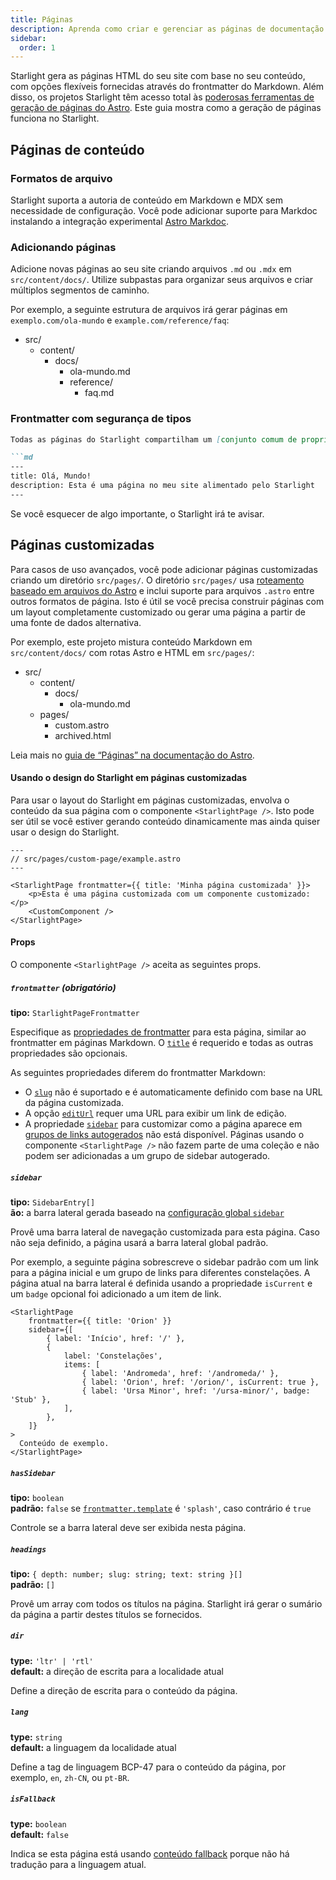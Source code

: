 ```yaml
---
title: Páginas
description: Aprenda como criar e gerenciar as páginas de documentação do seu site com o Starlight.
sidebar:
  order: 1
---
```


Starlight gera as páginas HTML do seu site com base no seu conteúdo, com opções flexíveis fornecidas através do frontmatter do Markdown.
Além disso, os projetos Starlight têm acesso total às [poderosas ferramentas de geração de páginas do Astro](https://docs.astro.build/pt-br/basics/astro-pages/).
Este guia mostra como a geração de páginas funciona no Starlight.

## Páginas de conteúdo

### Formatos de arquivo

Starlight suporta a autoria de conteúdo em Markdown e MDX sem necessidade de configuração.
Você pode adicionar suporte para Markdoc instalando a integração experimental [Astro Markdoc](https://docs.astro.build/pt-br/guides/integrations-guide/markdoc/).

### Adicionando páginas

Adicione novas páginas ao seu site criando arquivos `.md` ou `.mdx` em `src/content/docs/`.
Utilize subpastas para organizar seus arquivos e criar múltiplos segmentos de caminho.

Por exemplo, a seguinte estrutura de arquivos irá gerar páginas em `exemplo.com/ola-mundo` e `example.com/reference/faq`:


<FileTree>

- src/
  - content/
    - docs/
      - ola-mundo.md
      - reference/
        - faq.md

</FileTree>

### Frontmatter com segurança de tipos

```md
Todas as páginas do Starlight compartilham um [conjunto comum de propriedades de frontmatter](/reference/pt-br/frontmatter/) personalizáveis para controlar como a página aparece:

```md
---
title: Olá, Mundo!
description: Esta é uma página no meu site alimentado pelo Starlight
---
```

Se você esquecer de algo importante, o Starlight irá te avisar.

## Páginas customizadas

Para casos de uso avançados, você pode adicionar páginas customizadas criando um diretório `src/pages/`.
O diretório `src/pages/` usa [roteamento baseado em arquivos do Astro](https://docs.astro.build/pt-br/basics/astro-pages/#roteamento-baseado-em-arquivos) e inclui suporte para arquivos `.astro` entre outros formatos de página.
Isto é útil se você precisa construir páginas com um layout completamente customizado ou gerar uma página a partir de uma fonte de dados alternativa.

Por exemplo, este projeto mistura conteúdo Markdown em `src/content/docs/` com rotas Astro e HTML em `src/pages/`:

<FileTree>

- src/
  - content/
    - docs/
      - ola-mundo.md
  - pages/
    - custom.astro
    - archived.html

</FileTree>

Leia mais no [guia de “Páginas” na documentação do Astro](https://docs.astro.build/pt-br/basics/astro-pages/).

#### Usando o design do Starlight em páginas customizadas

Para usar o layout do Starlight em páginas customizadas, envolva o conteúdo da sua página com o componente `<StarlightPage />`.
Isto pode ser útil se você estiver gerando conteúdo dinamicamente mas ainda quiser usar o design do Starlight.

```astro
---
// src/pages/custom-page/example.astro
---

<StarlightPage frontmatter={{ title: 'Minha página customizada' }}>
	<p>Esta é uma página customizada com um componente customizado:</p>
	<CustomComponent />
</StarlightPage>
```

#### Props

O componente `<StarlightPage />` aceita as seguintes props.

##### `frontmatter` (obrigatório)

**tipo:** `StarlightPageFrontmatter`

Especifique as [propriedades de frontmatter](/reference/frontmatter/) para esta página, similar ao frontmatter em páginas Markdown.
O [`title`](/reference/frontmatter/#title-obrigatorio) é requerido e todas as outras propriedades são opcionais.

As seguintes propriedades diferem do frontmatter Markdown:

- O [`slug`](/pt-br/reference/frontmatter/#slug) não é suportado e é automaticamente definido com base na URL da página customizada.
- A opção [`editUrl`](/pt-br/reference/frontmatter/#editurl) requer uma URL para exibir um link de edição.
- A propriedade [`sidebar`](/pt-br/reference/frontmatter/#sidebar) para customizar como a página aparece em [grupos de links autogerados](/pt-br/reference/configuration/#sidebar) não está disponível. Páginas usando o componente `<StarlightPage />` não fazem parte de uma coleção e não podem ser adicionadas a um grupo de sidebar autogerado.

##### `sidebar`

**tipo:** `SidebarEntry[]`  
**ão:** a barra lateral gerada baseado na [configuração global `sidebar`](/pt-br/reference/configuration/#sidebar)

Provê uma barra lateral de navegação customizada para esta página.
Caso não seja definido, a página usará a barra lateral global padrão.

Por exemplo, a seguinte página sobrescreve o sidebar padrão com um link para a página inicial e um grupo de links para diferentes constelações.
A página atual na barra lateral é definida usando a propriedade `isCurrent` e um `badge` opcional foi adicionado a um item de link.

```astro {3-13}
<StarlightPage
	frontmatter={{ title: 'Orion' }}
	sidebar={[
		{ label: 'Início', href: '/' },
		{
			label: 'Constelações',
			items: [
				{ label: 'Andromeda', href: '/andromeda/' },
				{ label: 'Orion', href: '/orion/', isCurrent: true },
				{ label: 'Ursa Minor', href: '/ursa-minor/', badge: 'Stub' },
			],
		},
	]}
>
  Conteúdo de exemplo.
</StarlightPage>
```

##### `hasSidebar`

**tipo:** `boolean`  
**padrão:** `false` se [`frontmatter.template`](/reference/frontmatter/#template) é `'splash'`, caso contrário é `true`

Controle se a barra lateral deve ser exibida nesta página.

##### `headings`

**tipo:** `{ depth: number; slug: string; text: string }[]`  
**padrão:** `[]`

Provê um array com todos os títulos na página.
Starlight irá gerar o sumário da página a partir destes títulos se fornecidos.

##### `dir`

**type:** `'ltr' | 'rtl'`  
**default:** a direção de escrita para a localidade atual

Define a direção de escrita para o conteúdo da página.

##### `lang`

**type:** `string`  
**default:** a linguagem da localidade atual

Define a tag de linguagem BCP-47 para o conteúdo da página, por exemplo, `en`, `zh-CN`, ou `pt-BR`.

##### `isFallback`

**type:** `boolean`  
**default:** `false`

Indica se esta página está usando [conteúdo fallback](/guides/i18n/#fallback-content) porque não há tradução para a linguagem atual.
